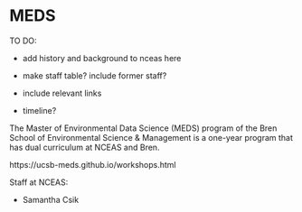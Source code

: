 # MEDS

TO DO:

-   add history and background to nceas here

-   make staff table? include former staff?

-   include relevant links

-   timeline?

The Master of Environmental Data Science (MEDS) program of the Bren School of Environmental Science & Management is a one-year program that has dual curriculum at NCEAS and Bren.

https://ucsb-meds.github.io/workshops.html

Staff at NCEAS:

-   Samantha Csik

